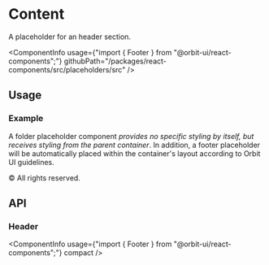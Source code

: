 
<Meta
    title="Placeholders/Footer"
    id="footer"
/>

# Content

<Tagline>A placeholder for an header section.</Tagline>

<ComponentInfo
    usage={"import { Footer } from \"@orbit-ui/react-components\";"}
    githubPath="/packages/react-components/src/placeholders/src"
/>

## Usage

### Example

A folder placeholder component *provides no specific styling by itself, but receives styling from the parent container*. In addition, a footer placeholder will be automatically placed within the container's layout according to Orbit UI guidelines.

<Preview>
    <Story name="example">
        <Footer>&copy; All rights reserved.</Footer>
    </Story>
</Preview>

## API

### Header

<ComponentInfo
    usage={"import { Footer } from \"@orbit-ui/react-components\";"}
    compact
/>

<ArgsTable of={InnerFooter} />
